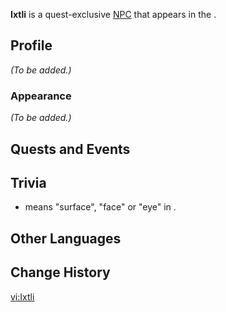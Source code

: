 {{Meta
<!-- Remove this template after adding the missing info -->
|missing_NPC_profile  = yes
<!--
|missing_NPC_idle     = yes
|missing_NPC_dialogue = yes
-->
}}
{{Character Infobox
|type             = Quest NPC
|image            = NPC Ixtli.png
|realname         = <!-- Optional, if different from in-game name -->
|deceased         = <!-- Past (for deceased prior to events of the game) or free response -->
|region           = Natlan
|location         = Natlan
|affiliation      = Children of Echoes
|title            = 

|ancestry         = <!-- Clan/family -->
|father           = 
|mother           = 
|spouse           = 
|sibling          = 
|child            = 
|relative         = 

|voiceEN          = 
|voiceCN          = 
|voiceJP          = 
|voiceKR          = 
}}
'''Ixtli''' is a quest-exclusive [[NPC]] that appears in the {{Quest|The Flickering Light Splits in Twain}}.
<!--
==Location==
{{subst:#tag:gallery|
NPC Location {{subst:#titleparts:{{subst:PAGENAME}}}}.png{{subst:!}}{{subst:#titleparts:{{subst:PAGENAME}}}}'s location
NPC Location {{subst:#titleparts:{{subst:PAGENAME}}}} Context.png{{subst:!}}Additional context
}}
-->
==Profile==
<!--Detailed story/lore information goes here.-->
''(To be added.)''

===Appearance===
<!--Keep appearance section short and concise. Limit to 2 paragraphs with 3-4 sentences each.-->
''(To be added.)''

==Quests and Events==
{{Quests and Events}}
<!--
==Idle Quotes==
{{Dialogue Start}}
:{{DIcon|Idle}} {{Tx}}
::{{A|VO {{subst:#titleparts:{{subst:PAGENAME}}}} 01.ogg}} "{{Tx}}"
{{Dialogue End}}

==Dialogue==
{{Dialogue Start}}
:'''{{subst:#titleparts:{{subst:PAGENAME}}}}:''' 
:{{DIcon}}
{{Dialogue End}}

==Event Dialogue==
===Event Name===
{{Dialogue Start}}
:'''{{subst:#titleparts:{{subst:PAGENAME}}}}:'''
{{Dialogue End}}
-->
==Trivia==
* {{wt|ixtli|''Ixtli''}} means "surface", "face" or "eye" in {{w|Nahuatl}}.

==Other Languages==
{{Other Languages|default_hidden=1
|en      = Ixtli
|zhs     = 伊蒂莉
|zhs_rm  = Yīdìlì
|zht     = 伊蒂莉
|zht_rm  = Yīdìlì
|ja      = イシュトリ
|ja_rm   = Ishutori
|ko      = 익틀리
|es      = Ixtli
|fr      = Ixtli
|ru      = Иштли
|th      = Ixtli
|vi      = Ixtli
|de      = Ixtli
|id      = Ixtli
|pt      = Ixtli
|tr      = Ixtli
|it      = Ixtli
}}

==Change History==
{{Change History|5.1}}
<!--
==References==
{{Reflist}}
-->

[[vi:Ixtli]]